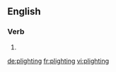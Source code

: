 ==English==

===Verb===
{{head|en}}

# {{present participle of|plight}}

[[de:plighting]]
[[fr:plighting]]
[[vi:plighting]]